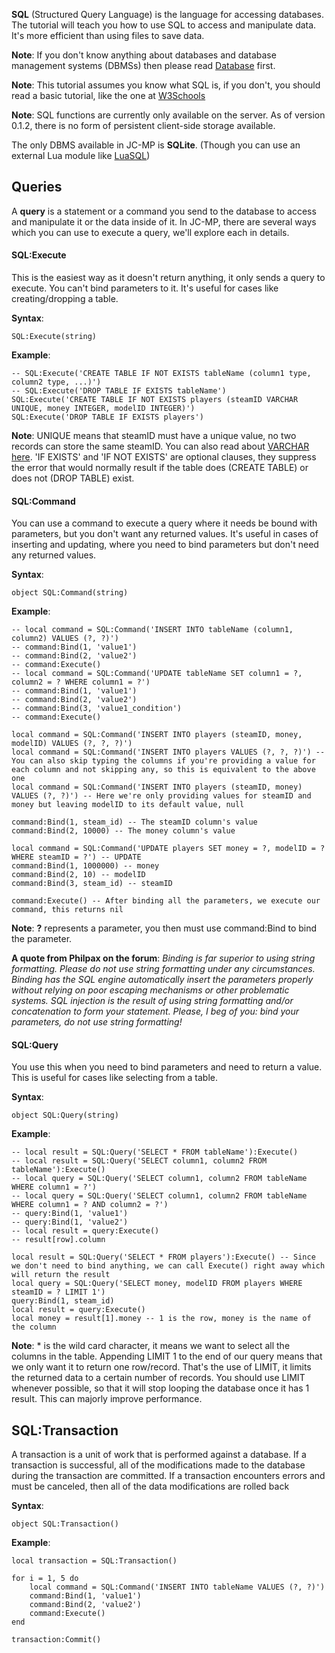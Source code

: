 '''SQL''' (Structured Query Language) is the language for accessing databases. The tutorial will teach you how to use SQL to access and manipulate data. It's more efficient than using files to save data.

'''Note''': If you don't know anything about databases and database management systems (DBMSs) then please read [http://en.wikipedia.org/wiki/Database Database] first.

'''Note''': This tutorial assumes you know what SQL is, if you don't, you should read a basic tutorial, like the one at [http://www.w3schools.com/sql/default.asp W3Schools]

'''Note''': SQL functions are currently only available on the server. As of version 0.1.2, there is no form of persistent client-side storage available. 

The only DBMS available in JC-MP is '''SQLite'''. (Though you can use an external Lua module like [http://keplerproject.org/luasql/manual.html LuaSQL])



==Queries==

A '''query''' is a statement or a command you send to the database to access and manipulate it or the data inside of it. In JC-MP, there are several ways which you can use to execute a query, we'll explore each in details.

====SQL:Execute====

This is the easiest way as it doesn't return anything, it only sends a query to execute. You can't bind parameters to it. It's useful for cases like creating/dropping a table.

'''Syntax''': <syntaxhighlight>SQL:Execute(string)</syntaxhighlight>

'''Example''':
<syntaxhighlight>
-- SQL:Execute('CREATE TABLE IF NOT EXISTS tableName (column1 type, column2 type, ...)')
-- SQL:Execute('DROP TABLE IF EXISTS tableName')
SQL:Execute('CREATE TABLE IF NOT EXISTS players (steamID VARCHAR UNIQUE, money INTEGER, modelID INTEGER)')
SQL:Execute('DROP TABLE IF EXISTS players')
</syntaxhighlight>

'''Note''': UNIQUE means that steamID must have a unique value, no two records can store the same steamID. You can also read about [http://en.wikipedia.org/wiki/Varchar VARCHAR here]. 'IF EXISTS' and 'IF NOT EXISTS' are optional clauses, they suppress the error that would normally result if the table does (CREATE TABLE) or does not (DROP TABLE) exist.

====SQL:Command====

You can use a command to execute a query where it needs be bound with parameters, but you don't want any returned values. It's useful in cases of inserting and updating, where you need to bind parameters but don't need any returned values.

'''Syntax''': <syntaxhighlight>object SQL:Command(string)</syntaxhighlight>

'''Example''':
<syntaxhighlight>
-- local command = SQL:Command('INSERT INTO tableName (column1, column2) VALUES (?, ?)')
-- command:Bind(1, 'value1')
-- command:Bind(2, 'value2')
-- command:Execute()
-- local command = SQL:Command('UPDATE tableName SET column1 = ?, column2 = ? WHERE column1 = ?')
-- command:Bind(1, 'value1')
-- command:Bind(2, 'value2')
-- command:Bind(3, 'value1_condition')
-- command:Execute()

local command = SQL:Command('INSERT INTO players (steamID, money, modelID) VALUES (?, ?, ?)')
local command = SQL:Command('INSERT INTO players VALUES (?, ?, ?)') -- You can also skip typing the columns if you're providing a value for each column and not skipping any, so this is equivalent to the above one
local command = SQL:Command('INSERT INTO players (steamID, money) VALUES (?, ?)') -- Here we're only providing values for steamID and money but leaving modelID to its default value, null

command:Bind(1, steam_id) -- The steamID column's value
command:Bind(2, 10000) -- The money column's value

local command = SQL:Command('UPDATE players SET money = ?, modelID = ? WHERE steamID = ?') -- UPDATE
command:Bind(1, 1000000) -- money
command:Bind(2, 10) -- modelID
command:Bind(3, steam_id) -- steamID

command:Execute() -- After binding all the parameters, we execute our command, this returns nil
</syntaxhighlight>

'''Note''': '''?''' represents a parameter, you then must use command:Bind to bind the parameter.

'''A quote from Philpax on the forum''': ''Binding is far superior to using string formatting. Please do not use string formatting under any circumstances. Binding has the SQL engine automatically insert the parameters properly without relying on poor escaping mechanisms or other problematic systems. SQL injection is the result of using string formatting and/or concatenation to form your statement. Please, I beg of you: bind your parameters, do not use string formatting!''

====SQL:Query====

You use this when you need to bind parameters and need to return a value. This is useful for cases like selecting from a table.

'''Syntax''': <syntaxhighlight>object SQL:Query(string)</syntaxhighlight>

'''Example''':
<syntaxhighlight>
-- local result = SQL:Query('SELECT * FROM tableName'):Execute()
-- local result = SQL:Query('SELECT column1, column2 FROM tableName'):Execute()
-- local query = SQL:Query('SELECT column1, column2 FROM tableName WHERE column1 = ?')
-- local query = SQL:Query('SELECT column1, column2 FROM tableName WHERE column1 = ? AND column2 = ?')
-- query:Bind(1, 'value1')
-- query:Bind(1, 'value2')
-- local result = query:Execute()
-- result[row].column

local result = SQL:Query('SELECT * FROM players'):Execute() -- Since we don't need to bind anything, we can call Execute() right away which will return the result
local query = SQL:Query('SELECT money, modelID FROM players WHERE steamID = ? LIMIT 1')
query:Bind(1, steam_id)
local result = query:Execute()
local money = result[1].money -- 1 is the row, money is the name of the column
</syntaxhighlight>

'''Note''': * is the wild card character, it means we want to select all the columns in the table. Appending LIMIT 1 to the end of our query means that we only want it to return one row/record. That's the use of LIMIT, it limits the returned data to a certain number of records. You should use LIMIT whenever possible, so that it will stop looping the database once it has 1 result. This can majorly improve performance.

==SQL:Transaction==

A transaction is a unit of work that is performed against a database. If a transaction is successful, all of the modifications made to the database during the transaction are committed. If a transaction encounters errors and must be canceled, then all of the data modifications are rolled back

'''Syntax''': <syntaxhighlight>object SQL:Transaction()</syntaxhighlight>

'''Example''':
<syntaxhighlight>
local transaction = SQL:Transaction()

for i = 1, 5 do
	local command = SQL:Command('INSERT INTO tableName VALUES (?, ?)')
	command:Bind(1, 'value1')
	command:Bind(2, 'value2')
	command:Execute()
end

transaction:Commit()
</syntaxhighlight>